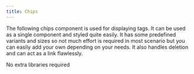 ```yaml
---
title: Chips
---
```


The following chips component is used for displaying tags. It can be used as a single component and styled quite easily. It has some predefined variants and sizes so not much effort is required in most scenario but you can easily add your own depending on your needs. It also handles deletion and can act as a link flawlessly.




<Tabs>
  <TabItem label="Libraries Installation">
    No extra libraries required
  </TabItem>
  <TabItem label="Usage"><Code code={chipsApp} lang="jsx" title="App.jsx" /></TabItem>
  <TabItem label="Component"><Code code={chips} lang="jsx" title="chips.jsx" /></TabItem>
</Tabs>